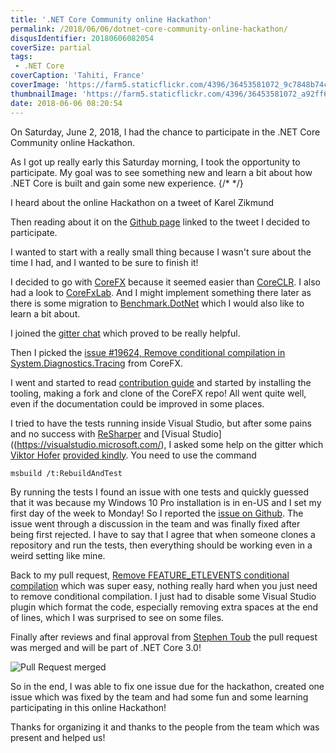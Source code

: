 ```yaml
---
title: '.NET Core Community online Hackathon'
permalink: /2018/06/06/dotnet-core-community-online-hackathon/
disqusIdentifier: 20180606082054
coverSize: partial
tags:
 - .NET Core
coverCaption: 'Tahiti, France'
coverImage: 'https://farm5.staticflickr.com/4396/36453581072_9c7848b74c_h.jpg'
thumbnailImage: 'https://farm5.staticflickr.com/4396/36453581072_a92ff68f56_q.jpg'
date: 2018-06-06 08:20:54
---
```

On Saturday, June 2, 2018, I had the chance to participate in the .NET Core Community online Hackathon.

As I got up really early this Saturday morning, I took the opportunity to participate. My goal was to see something new and learn a bit about how .NET Core is built and gain some new experience.
{/* <!-- more --> */}

I heard about the online Hackathon on a tweet of Karel Zikmund <Tweet id="https://twitter.com/ziki_cz/status/999804438104625153" />

Then reading about it on the [Github page](https://github.com/dotnet/corefx/wiki/Hackathon) linked to the tweet I decided to participate.

I wanted to start with a really small thing because I wasn't sure about the time I had, and I wanted to be sure to finish it!

I decided to go with [CoreFX](https://github.com/dotnet/corefx/blob/master/README.md) because it seemed easier than [CoreCLR](https://github.com/dotnet/coreclr/blob/master/README.md). I also had a look to [CoreFxLab](https://github.com/dotnet/corefxlab/blob/master/README.md). And I might implement something there later as there is some migration to [Benchmark.DotNet](https://benchmarkdotnet.org/) which I would also like to learn a bit about.

I joined the [gitter chat](https://gitter.im/dotnet/corefx-hackathon?utm_source=badge&utm_medium=badge&utm_campaign=pr-badge) which proved to be really helpful.

Then I picked the [issue #19624, Remove conditional compilation in System.Diagnostics.Tracing](https://github.com/dotnet/corefx/issues/19624) from CoreFX.

I went and started to read [contribution guide](https://github.com/dotnet/corefx/wiki/New-contributor-Docs#contributing-guide) and started by installing the tooling, making a fork and clone of the CoreFX repo! All went quite well, even if the documentation could be improved in some places.

I tried to have the tests running inside Visual Studio, but after some pains and no success with [ReSharper](https://www.jetbrains.com/resharper/?fromMenu) and [Visual Studio]((https://visualstudio.microsoft.com/), I asked some help on the gitter which [Viktor Hofer](https://github.com/ViktorHofer) [provided kindly](https://gitter.im/dotnet/corefx-hackathon?at=5b1259f5f9f2e56cf234c485). You need to use the command 

```shell data-alt="Running tests from MSBuild"
msbuild /t:RebuildAndTest
```

By running the tests I found an issue with one tests and quickly guessed that it was because my Windows 10 Pro installation is in en-US and I set my first day of the week to Monday! So I reported the [issue on Github](https://github.com/dotnet/corefx/issues/30074). The issue went through a discussion in the team and was finally fixed after being first rejected. I have to say that I agree that when someone clones a repository and run the tests, then everything should be working even in a weird setting like mine.

Back to my pull request, [Remove FEATURE_ETLEVENTS conditional compilation](https://github.com/dotnet/corefx/pull/30071) which was super easy, nothing really hard when you just need to remove conditional compilation. I just had to disable some Visual Studio plugin which format the code, especially removing extra spaces at the end of lines, which I was surprised to see on some files.

Finally after reviews and final approval from [Stephen Toub](https://github.com/stephentoub) the pull request was merged and will be part of .NET Core 3.0!

![Pull Request merged](https://farm2.staticflickr.com/1839/29090676488_e79f80d854_o.png)

So in the end, I was able to fix one issue due for the hackathon, created one issue which was fixed by the team and had some fun and some learning participating in this online Hackathon!

Thanks for organizing it and thanks to the people from the team which was present and helped us!

